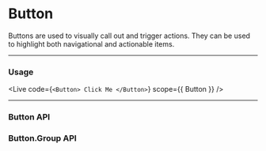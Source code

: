 
# Button
Buttons are used to visually call out and trigger actions. They can be used to highlight both navigational and actionable items.

---

### Usage
<Live code={`
<Button>
  Click Me
</Button>
`} scope={{ Button }} />

---

### Button API
<PropsTable component='Button' />

### Button.Group API
<PropsTable component='Button.Group' />
